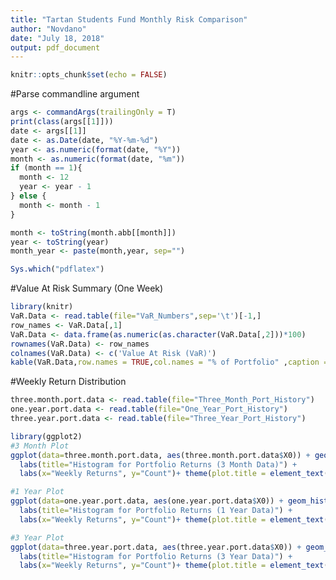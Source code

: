 ```yaml
---
title: "Tartan Students Fund Monthly Risk Comparison"
author: "Novdano"
date: "July 18, 2018"
output: pdf_document
---
```



```r
knitr::opts_chunk$set(echo = FALSE)
```
#Parse  commandline argument
```r
args <- commandArgs(trailingOnly = T)
print(class(args[[1]]))
date <- args[[1]]
date <- as.Date(date, "%Y-%m-%d")
year <- as.numeric(format(date, "%Y"))
month <- as.numeric(format(date, "%m"))
if (month == 1){
  month <- 12
  year <- year - 1
} else {
  month <- month - 1
}

month <- toString(month.abb[[month]])
year <- toString(year)
month_year <- paste(month,year, sep="")
```



```r
Sys.which("pdflatex")
```
#Value At Risk Summary (One Week)
```r
library(knitr)
VaR.Data <- read.table(file="VaR_Numbers",sep='\t')[-1,]
row_names <- VaR.Data[,1]
VaR.Data <- data.frame(as.numeric(as.character(VaR.Data[,2]))*100)
rownames(VaR.Data) <- row_names
colnames(VaR.Data) <- c('Value At Risk (VaR)')
kable(VaR.Data,row.names = TRUE,col.names = "% of Portfolio" ,caption = "Value At Risk (%)",digits = 2)
```

#Weekly Return Distribution
```r

three.month.port.data <- read.table(file="Three_Month_Port_History")
one.year.port.data <- read.table(file="One_Year_Port_History")
three.year.port.data <- read.table(file="Three_Year_Port_History")
```

```r
library(ggplot2)
#3 Month Plot
ggplot(data=three.month.port.data, aes(three.month.port.data$X0)) + geom_histogram(breaks=seq(min(three.month.port.data$X0), max(three.month.port.data$X0), by = 0.005), col="red", fill="red", alpha = .2) + 
  labs(title="Histogram for Portfolio Returns (3 Month Data)") +
  labs(x="Weekly Returns", y="Count")+ theme(plot.title = element_text(hjust = 0.5))

#1 Year Plot
ggplot(data=one.year.port.data, aes(one.year.port.data$X0)) + geom_histogram(breaks=seq(min(one.year.port.data$X0), max(one.year.port.data$X0), by = 0.005), col="blue", fill="blue", alpha = .2) + 
  labs(title="Histogram for Portfolio Returns (1 Year Data)") +
  labs(x="Weekly Returns", y="Count")+ theme(plot.title = element_text(hjust = 0.5))

#3 Year Plot
ggplot(data=three.year.port.data, aes(three.year.port.data$X0)) + geom_histogram(breaks=seq(min(three.year.port.data$X0), max(three.year.port.data$X0), by = 0.005), col="black", fill="black", alpha = .2) + 
  labs(title="Histogram for Portfolio Returns (3 Year Data)") +
  labs(x="Weekly Returns", y="Count")+ theme(plot.title = element_text(hjust = 0.5))

```


